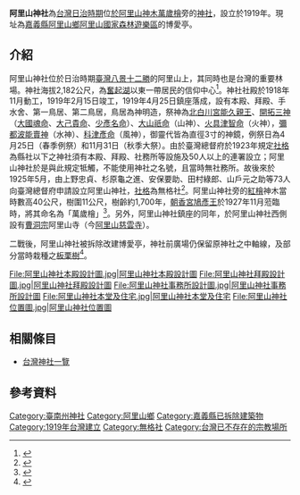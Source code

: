 {{coord|23.517202|N|120.808807|E|scale:10000|display=title}}

{{日本神社||name=阿里山神社|img=File:阿里山神社.jpg|img_capt=|image_width=250px|nihongo=阿里山神社|hiragana=ありさんじんじゃ|romaji=Arisan jinjya|location={{TWN-JPN}} [[臺南州|臺南州]][[蕃地_(嘉義郡)|蕃地 (嘉義郡)]]阿里山ララチ社(來吉)|god=北白川宮能久親王、開拓三神（大國魂命、大己貴命、少彥名命）、大山祇命、火具津智命，彌都波能賣神、科津彥命|type=無格社|struct=|open_year=大正八年（1919年）|close_year=不明|cere_date=10月18日}}

'''阿里山神社'''為[[台灣日治時期|台灣日治時期]]位[[阿里山神木群|於阿里山神木萬歲檜]]旁的[[神社|神社]]，設立於1919年。現址為[[嘉義縣|嘉義縣]][[阿里山鄉|阿里山鄉]][[阿里山國家森林遊樂區|阿里山國家森林遊樂區]]的博愛亭。

== 介紹 ==
阿里山神社位於日治時期[[台灣八景|臺灣八景十二勝]]的阿里山上，其同時也是台灣的重要林場。神社海拔2,182公尺，為[[奮起湖|奮起湖]]以東一帶居民的信仰中心<ref>{{Cite book|title=嘉義郡概況|last=嘉義郡役所|first=|publisher=|year=1938-09-08|isbn=|location=|pages=}}</ref>。神社社殿於1918年11月動工，1919年2月15日竣工，1919年4月25日鎮座落成，設有本殿、拜殿、手水舍、第一鳥居、第二鳥居，鳥居為神明造，祭神為[[北白川宮能久親王|北白川宮能久親王]]、[[開拓三神|開拓三神]]（[[大國魂命|大國魂命]]、[[大己貴命|大己貴命]]、[[少彥名命|少彥名命]]）、[[大山祇命|大山祇命]]（山神）、[[迦具土|火具津智命]]（火神），[[彌都波能賣神|彌都波能賣神]]（水神）、[[志那都比古神|科津彥命]]（風神），御靈代皆為直徑3寸的神鏡，例祭日為4月25日（春季例祭）和11月31日（秋季大祭）。由於臺灣總督府於1923年規定[[社格|社格]]為縣社以下之神社須有本殿、拜殿、社務所等設施及50人以上的連署設立；阿里山神社於是與此規定牴觸，不能使用神社之名號，且當時無社務所。故後來於1925年5月，由上野忠貞、杉原龜之進、安保要助、田村綠郎、山戶元之助等73人向臺灣總督府申請設立阿里山神社，[[社格|社格]]為無格社<ref>{{cite book |author1=臺灣總督府 |title=阿里山神社創立許可（願人嘉義郡阿里山上野忠貞） |date=1925 |publisher=臺灣總督府檔案}}</ref>。阿里山神社旁的[[紅檜|紅檜]]神木當時數高40公尺，樹圍11公尺，樹齡約1,700年，[[朝香宮鳩彥王|朝香宮鳩彥王]]於1927年11月蒞臨時，將其命名為「萬歲檜」<ref>{{Cite journal|title=阿里山神社|author=臺灣交通問題調查研究會|url=|journal=旅と運輸|issue=|doi=|others=|year=1939-05-17|volume=|page=|pmid=}}</ref>。另外，阿里山神社鎮座的同年，於阿里山神社西側設有[[曹洞宗|曹洞宗]]阿里山寺（今[[阿里山慈雲寺|阿里山慈雲寺]]）。

二戰後，阿里山神社被拆除改建博愛亭，神社前廣場仍保留原神社之中軸線，及部分當時栽種之[[板栗|板栗樹]]<ref>{{Cite web|title=阿里山植被調查及復育計畫|url=https://conservation.forest.gov.tw/File.aspx?fno=62734|accessdate=|author=|date=2005|format=|publisher=林務局嘉義林區管理處|language=|archive-date=2020-07-01|archive-url=https://web.archive.org/web/20200701161057/https://conservation.forest.gov.tw/File.aspx?fno=62734|dead-url=no}}</ref>。<gallery>
File:阿里山神社本殿設計圖.jpg|阿里山神社本殿設計圖
File:阿里山神社拜殿設計圖.jpg|阿里山神社拜殿設計圖
File:阿里山神社事務所設計圖.jpg|阿里山神社事務所設計圖
File:阿里山神社本堂及住宅.jpg|阿里山神社本堂及住宅
File:阿里山神社位置圖.jpg|阿里山神社位置圖
</gallery>

== 相關條目 ==

* [[台灣神社一覽|台灣神社一覽]]

== 參考資料 ==
<references />
[[Category:臺南州神社|Category:臺南州神社]]
[[Category:阿里山鄉|Category:阿里山鄉]]
[[Category:嘉義縣已拆除建築物|Category:嘉義縣已拆除建築物]]
[[Category:1919年台灣建立|Category:1919年台灣建立]]
[[Category:無格社|Category:無格社]]
[[Category:台灣已不存在的宗教場所|Category:台灣已不存在的宗教場所]]